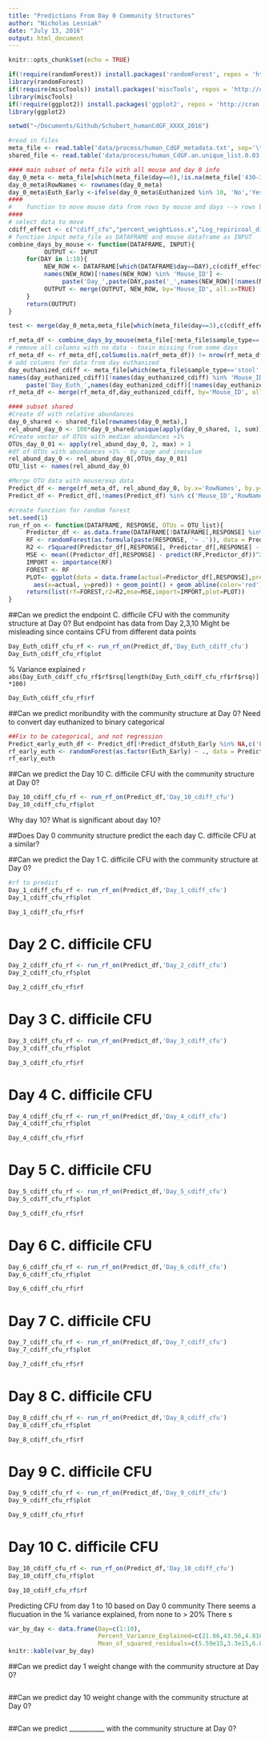 ```yaml
---
title: "Predictions From Day 0 Community Structures"
author: "Nicholas Lesniak"
date: "July 13, 2016"
output: html_document
---
```


```r
knitr::opts_chunk$set(echo = TRUE)
```

```r
if(!require(randomForest)) install.packages('randomForest', repos = 'http://cran.us.r-project.org')
library(randomForest)
if(!require(miscTools)) install.packages('miscTools', repos = 'http://cran.us.r-project.org')
library(miscTools)
if(!require(ggplot2)) install.packages('ggplot2', repos = 'http://cran.us.r-project.org')
library(ggplot2)
```

```r
setwd("~/Documents/Github/Schubert_humanCdGF_XXXX_2016")

#read in files
meta_file <- read.table('data/process/human_CdGF_metadata.txt', sep='\t',header = T, row.names = 'group')
shared_file <- read.table('data/process/human_CdGF.an.unique_list.0.03.subsample.shared', sep='\t',header = T, row.names='Group')

#### main subset of meta file with all mouse and day 0 info
day_0_meta <- meta_file[which(meta_file$day==0),!is.na(meta_file['430-307-D0',])]
day_0_meta$RowNames <- rownames(day_0_meta)
day_0_meta$Euth_Early <-ifelse(day_0_meta$Euthanized %in% 10, 'No','Yes')
####
#    function to move mouse data from rows by mouse and days --> rows by mouse and columns by days
####
# select data to move
cdiff_effect <- c("cdiff_cfu","percent_weightLoss.x","Log_repiricoal_dilution")
# function input meta_file as DATAFRAME and mouse dataframe as INPUT
combine_days_by_mouse <- function(DATAFRAME, INPUT){
          OUTPUT <- INPUT
     for(DAY in 1:10){
          NEW_ROW <- DATAFRAME[which(DATAFRAME$day==DAY),c(cdiff_effect, 'Mouse_ID')]
          names(NEW_ROW)[!names(NEW_ROW) %in% 'Mouse_ID'] <- 
               paste('Day_',paste(DAY,paste('_',names(NEW_ROW)[!names(NEW_ROW) %in% 'Mouse_ID'], sep=''), sep=''),sep='')
          OUTPUT <- merge(OUTPUT, NEW_ROW, by='Mouse_ID', all.x=TRUE)
     }
     return(OUTPUT)
}

test <- merge(day_0_meta,meta_file[which(meta_file$day==3),c(cdiff_effect, 'Mouse_ID')], by='Mouse_ID')

rf_meta_df <- combine_days_by_mouse(meta_file[!meta_file$sample_type=='cecum',], day_0_meta)
# remove all columns with no data - toxin missing from some days
rf_meta_df <- rf_meta_df[,colSums(is.na(rf_meta_df)) != nrow(rf_meta_df)]
# add columns for data from day euthanized
day_euthanized_cdiff <- meta_file[which(meta_file$sample_type=='stool' & meta_file$day == meta_file$Euthanized), c(cdiff_effect,'Mouse_ID')]
names(day_euthanized_cdiff)[!names(day_euthanized_cdiff) %in% 'Mouse_ID'] <- 
     paste('Day_Euth_',names(day_euthanized_cdiff)[!names(day_euthanized_cdiff) %in% 'Mouse_ID'], sep='')
rf_meta_df <- merge(rf_meta_df,day_euthanized_cdiff, by='Mouse_ID', all.x=TRUE)

#### subset shared
#Create df with relative abundances
day_0_shared <- shared_file[rownames(day_0_meta),]
rel_abund_day_0 <- 100*day_0_shared/unique(apply(day_0_shared, 1, sum))
#Create vector of OTUs with median abundances >1%
OTUs_day_0_01 <- apply(rel_abund_day_0, 2, max) > 1
#df of OTUs with abundances >1% - by cage and inoculum
rel_abund_day_0 <- rel_abund_day_0[,OTUs_day_0_01]
OTU_list <- names(rel_abund_day_0)

#Merge OTU data with mouse/exp data
Predict_df <- merge(rf_meta_df, rel_abund_day_0, by.x='RowNames', by.y='row.names')
Predict_df <- Predict_df[,!names(Predict_df) %in% c('Mouse_ID','RowNames','cage_id')]

#create function for random forest
set.seed(1)
run_rf_on <- function(DATAFRAME, RESPONSE, OTUs = OTU_list){
     Predictor_df <- as.data.frame(DATAFRAME[!DATAFRAME[,RESPONSE] %in% NA,c(RESPONSE,OTUs)])
     RF <- randomForest(as.formula(paste(RESPONSE, '~ .')), data = Predictor_df, importance = TRUE)
     R2 <- rSquared(Predictor_df[,RESPONSE], Predictor_df[,RESPONSE] - predict(RF,Predictor_df))
     MSE <- mean((Predictor_df[,RESPONSE] - predict(RF,Predictor_df))^2)
     IMPORT <- importance(RF)
     FOREST <- RF
     PLOT<- ggplot(data = data.frame(actual=Predictor_df[,RESPONSE],pred=predict(RF,Predictor_df)),
       aes(x=actual, y=pred)) + geom_point() + geom_abline(color='red')
     return(list(rf=FOREST,r2=R2,mse=MSE,import=IMPORT,plot=PLOT))
}
```

##Can we predict the endpoint C. difficile CFU with the community structure at Day 0?
But endpoint has data from Day 2,3,10
     Might be misleading since contains CFU from different data points
     
```r
Day_Euth_cdiff_cfu_rf <- run_rf_on(Predict_df,'Day_Euth_cdiff_cfu')
Day_Euth_cdiff_cfu_rf$plot
```
% Variance explained `r abs(Day_Euth_cdiff_cfu_rf$rf$rsq[length(Day_Euth_cdiff_cfu_rf$rf$rsq)]*100)`


```r
Day_Euth_cdiff_cfu_rf$rf

```


##Can we predict moribundity with the community structure at Day 0?
Need to convert day euthanized to binary categorical
```r
##Fix to be categorical, and not regression
Predict_early_euth_df <- Predict_df[!Predict_df$Euth_Early %in% NA,c('Euth_Early',OTU_list)]
rf_early_euth <- randomForest(as.factor(Euth_Early) ~ ., data = Predict_early_euth_df)
rf_early_euth
```

##Can we predict the Day 10 C. difficile CFU with the community structure at Day 0?

```r
Day_10_cdiff_cfu_rf <- run_rf_on(Predict_df,'Day_10_cdiff_cfu')
Day_10_cdiff_cfu_rf$plot

```

Why day 10? What is significant about day 10?

##Does Day 0 community structure predict the each day C. difficile CFU at a similar?

##Can we predict the Day 1 C. difficile CFU with the community structure at Day 0?

```r
#rf to predict 
Day_1_cdiff_cfu_rf <- run_rf_on(Predict_df,'Day_1_cdiff_cfu')
Day_1_cdiff_cfu_rf$plot
```
```r
Day_1_cdiff_cfu_rf$rf
````


# Day 2 C. difficile CFU
```r
Day_2_cdiff_cfu_rf <- run_rf_on(Predict_df,'Day_2_cdiff_cfu')
Day_2_cdiff_cfu_rf$plot
````
```r
Day_2_cdiff_cfu_rf$rf
````

# Day 3 C. difficile CFU
```r
Day_3_cdiff_cfu_rf <- run_rf_on(Predict_df,'Day_3_cdiff_cfu')
Day_3_cdiff_cfu_rf$plot
````
```r
Day_3_cdiff_cfu_rf$rf
````

# Day 4 C. difficile CFU
```r
Day_4_cdiff_cfu_rf <- run_rf_on(Predict_df,'Day_4_cdiff_cfu')
Day_4_cdiff_cfu_rf$plot
````
```r
Day_4_cdiff_cfu_rf$rf
````

# Day 5 C. difficile CFU
```r
Day_5_cdiff_cfu_rf <- run_rf_on(Predict_df,'Day_5_cdiff_cfu')
Day_5_cdiff_cfu_rf$plot
````
```r
Day_5_cdiff_cfu_rf$rf
````

# Day 6 C. difficile CFU
```r
Day_6_cdiff_cfu_rf <- run_rf_on(Predict_df,'Day_6_cdiff_cfu')
Day_6_cdiff_cfu_rf$plot
````
```r
Day_6_cdiff_cfu_rf$rf
````

# Day 7 C. difficile CFU
```r
Day_7_cdiff_cfu_rf <- run_rf_on(Predict_df,'Day_7_cdiff_cfu')
Day_7_cdiff_cfu_rf$plot
```
```r
Day_7_cdiff_cfu_rf$rf
```

# Day 8 C. difficile CFU
```r
Day_8_cdiff_cfu_rf <- run_rf_on(Predict_df,'Day_8_cdiff_cfu')
Day_8_cdiff_cfu_rf$plot
```
```r
Day_8_cdiff_cfu_rf$rf
```

# Day 9 C. difficile CFU
```r
Day_9_cdiff_cfu_rf <- run_rf_on(Predict_df,'Day_9_cdiff_cfu')
Day_9_cdiff_cfu_rf$plot
```
```r
Day_9_cdiff_cfu_rf$rf
```

# Day 10 C. difficile CFU
```r
Day_10_cdiff_cfu_rf <- run_rf_on(Predict_df,'Day_10_cdiff_cfu')
Day_10_cdiff_cfu_rf$plot
```
```r
Day_10_cdiff_cfu_rf$rf
```


Predicting CFU from day 1 to 10 based on Day 0 community
There seems a flucuation in the % variance explained, from none to > 20%
There s


```r
var_by_day <- data.frame(Day=c(1:10),
                         Percent_Variance_Explained=c(21.86,43.56,4.810,-4.12,2.740,67.63,9.390,33.29,61.19,-6.21),
                         Mean_of_squared_residuals=c(5.59e15,3.3e15,6.87e16,5.62e16,4.23e15,7.43e15,2.95e16,3.84e15,9.65e15,1.5e17))
knitr::kable(var_by_day)
```

##Can we predict day 1 weight change with the community structure at Day 0?
```r

```

##Can we predict day 10 weight change with the community structure at Day 0?
```r

```

##Can we predict ___________ with the community structure at Day 0?
```r

```
